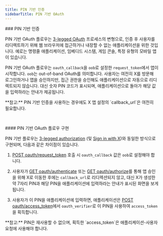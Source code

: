 ```yaml
---
title: PIN 기반 인증
sidebarTitle: PIN 기반 OAuth
---
```



<div id="pin-based-authorization">
  ### PIN 기반 인증
</div>

PIN 기반 OAuth 플로우는 [3-legged OAuth](/ko/resources/fundamentals/authentication/oauth-1-0a/obtaining-user-access-tokens) 프로세스의 변형으로, 인증 후 사용자를 리디렉트하기 위해 웹 브라우저에 접근하거나 내장할 수 없는 애플리케이션을 위한 것입니다. 예로는 명령줄 애플리케이션, 임베디드 시스템, 게임 콘솔, 특정 유형의 모바일 앱이 있습니다.

PIN 기반 OAuth 플로우는 `oauth_callback`을 `oob`로 설정한 `request_token`에서 앱이 시작합니다. `oob`는 out-of-band OAuth를 의미합니다. 사용자는 여전히 X를 방문해 로그인하거나 앱을 승인하지만, 접근 권한을 승인해도 애플리케이션으로 자동으로 리디렉트되지 않습니다. 대신 숫자 PIN 코드가 표시되며, 애플리케이션으로 돌아가 해당 값을 입력하라는 안내가 제공됩니다.

<Note>
  **참고:** PIN 기반 인증을 사용하는 경우에도 X 앱 설정의 `callback_url`은 여전히 필요합니다.
</Note>

 

<div id="implementing-the-pin-based-oauth-flow">
  #### PIN 기반 OAuth 플로우 구현
</div>

PIN 기반 플로우는 [3-legged authorization](/ko/resources/fundamentals/authentication/oauth-1-0a/obtaining-user-access-tokens) (및 [Sign in with X](/ko/resources/fundamentals/authentication#log-in-with-x))와 동일한 방식으로 구현되며, 다음과 같은 차이점이 있습니다.

1. [POST oauth/request\_token](/ko/resources/fundamentals/authentication/api-reference#post-oauth-request-token) 호출 시 `oauth_callback` 값은 `oob`로 설정해야 합니다.

2. 사용자가 [GET oauth/authenticate](/ko/resources/fundamentals/authentication/api-reference#get-oauth-authenticate) 또는 [GET oauth/authorize](/ko/resources/fundamentals/authentication/api-reference#get-oauth-authorize)를 통해 앱 승인을 위해 X로 이동한 후에는 `callback_url`로 리디렉션되지 않고, 대신 X가 생성한 약 7자리 PIN과 해당 PIN을 애플리케이션에 입력하라는 안내가 표시된 화면을 보게 됩니다.

3. 사용자가 이 PIN을 애플리케이션에 입력하면, 애플리케이션은 [POST oauth/access\_token](/ko/resources/fundamentals/authentication/api-reference#post-oauth-access-token)에서 `oauth_verifier`로 이 PIN을 사용하여 `access_token`을 획득합니다.

<Note>
  **참고:** PIN은 재사용할 수 없으며, 획득한 `access_token`은 애플리케이션-사용자 요청에 사용해야 합니다.
</Note>